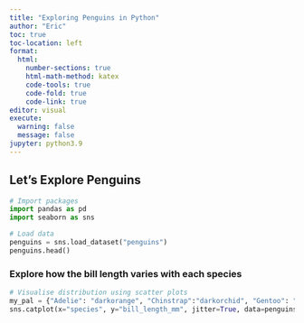 ```yaml
---
title: "Exploring Penguins in Python"
author: "Eric"
toc: true
toc-location: left
format: 
  html:
    number-sections: true
    html-math-method: katex
    code-tools: true
    code-fold: true
    code-link: true
editor: visual
execute: 
  warning: false
  message: false
jupyter: python3.9
---
```


## Let's Explore Penguins

```python
# Import packages
import pandas as pd
import seaborn as sns

# Load data
penguins = sns.load_dataset("penguins")
penguins.head()
```

### Explore how the bill length varies with each species

```python
# Visualise distribution using scatter plots
my_pal = {"Adelie": "darkorange", "Chinstrap":"darkorchid", "Gentoo": "green"}
sns.catplot(x="species", y="bill_length_mm", jitter=True, data=penguins, palette=my_pal, alpha = 0.8)
```
